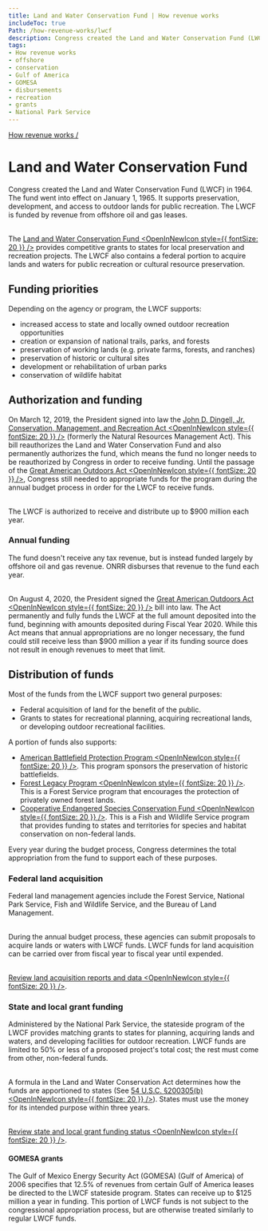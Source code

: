```yaml
---
title: Land and Water Conservation Fund | How revenue works
includeToc: true
Path: /how-revenue-works/lwcf
description: Congress created the Land and Water Conservation Fund (LWCF) in 1964. The fund went into effect on January 1, 1965. It supports preservation, development, and access to outdoor lands for public recreation. The LWCF is funded by revenue from offshore oil and gas leases.
tags:
- How revenue works
- offshore
- conservation
- Gulf of America
- GOMESA
- disbursements
- recreation
- grants
- National Park Service
---
```


[How revenue works /](/how-revenue-works/)


# Land and Water Conservation Fund

Congress created the Land and Water Conservation Fund (LWCF) in 1964. The fund went into effect on January 1, 1965. It supports preservation, development, and access to outdoor lands for public recreation. The LWCF is funded by revenue from offshore oil and gas leases. <br/><br/>

The [Land and Water Conservation Fund <OpenInNewIcon style={{ fontSize: 20 }} />](https://www.nps.gov/subjects/lwcf/index.htm) provides competitive grants to states for local preservation and recreation projects. The LWCF also contains a federal portion to acquire lands and waters for public recreation or cultural resource preservation.

## Funding priorities
Depending on the agency or program, the LWCF supports:

- increased access to state and locally owned outdoor recreation opportunities
- creation or expansion of national trails, parks, and forests
- preservation of working lands (e.g. private farms, forests, and ranches)
- preservation of historic or cultural sites
- development or rehabilitation of urban parks
- conservation of wildlife habitat

## Authorization and funding

On March 12, 2019, the President signed into law the [John D. Dingell, Jr. Conservation, Management, and Recreation Act <OpenInNewIcon style={{ fontSize: 20 }} />](https://www.congress.gov/bill/116th-congress/senate-bill/47) (formerly the Natural Resources Management Act). This bill reauthorizes the Land and Water Conservation Fund and also permanently <GlossaryTerm>authorizes</GlossaryTerm> the fund, which means the fund no longer needs to be reauthorized by Congress in order to receive funding. Until the passage of the [Great American Outdoors Act <OpenInNewIcon style={{ fontSize: 20 }} />](https://www.congress.gov/bill/116th-congress/house-bill/1957), Congress still needed to <GlossaryTerm>appropriate</GlossaryTerm> funds for the program during the annual budget process in order for the LWCF to receive funds. <br/><br/>

The LWCF is authorized to receive and distribute up to $900 million each year.

### Annual funding
The fund doesn't receive any tax revenue, but is instead funded largely by offshore oil and gas revenue. <GlossaryTerm>ONRR</GlossaryTerm> disburses that revenue to the fund each year. <br/><br/>

On August 4, 2020, the President signed the [Great American Outdoors Act <OpenInNewIcon style={{ fontSize: 20 }} />](https://www.congress.gov/bill/116th-congress/house-bill/1957) bill into law. The Act permanently and fully funds the LWCF at the full amount deposited into the fund, beginning with amounts deposited during Fiscal Year 2020. While this Act means that annual appropriations are no longer necessary, the fund could still receive less than $900 million a year if its funding source does not result in enough revenues to meet that limit.

## Distribution of funds
Most of the funds from the LWCF support two general purposes:

- Federal acquisition of land for the benefit of the public.
- Grants to states for recreational planning, acquiring recreational lands, or developing outdoor recreational facilities.

A portion of funds also supports:

- [American Battlefield Protection Program <OpenInNewIcon style={{ fontSize: 20 }} />](https://www.nps.gov/orgs/2287/index.htm). This program sponsors the preservation of historic battlefields.
- [Forest Legacy Program <OpenInNewIcon style={{ fontSize: 20 }} />](https://www.fs.usda.gov/managing-land/private-land/forest-legacy/program). This is a Forest Service program that encourages the protection of privately owned forest lands.
- [Cooperative Endangered Species Conservation Fund <OpenInNewIcon style={{ fontSize: 20 }} />](https://www.fws.gov/program/endangered-species). This is a Fish and Wildlife Service program that provides funding to states and territories for species and habitat conservation on non-federal lands.

Every year during the budget process, Congress determines the total appropriation from the fund to support each of these purposes.

### Federal land acquisition
Federal land management agencies include the Forest Service, National Park Service, Fish and Wildlife Service, and the Bureau of Land Management. <br/><br/>

During the annual budget process, these agencies can submit proposals to acquire lands or waters with LWCF funds. LWCF funds for land acquisition can be carried over from fiscal year to fiscal year until expended. <br/><br/>

[Review land acquisition reports and data <OpenInNewIcon style={{ fontSize: 20 }} />](https://www.nps.gov/subjects/lwcf/land-acquisition-reports-and-data.htm).

### State and local grant funding
Administered by the National Park Service, the stateside program of the LWCF provides matching grants to states for planning, acquiring lands and waters, and developing facilities for outdoor recreation. LWCF funds are limited to 50% or less of a proposed project's total cost; the rest must come from other, non-federal funds. <br/><br/>

A formula in the Land and Water Conservation Act determines how the funds are apportioned to states (See [54 U.S.C. §200305(b) <OpenInNewIcon style={{ fontSize: 20 }} />](https://www.govinfo.gov/app/details/USCODE-2023-title54/USCODE-2023-title54-subtitleII-chap2003-sec200305)). States must use the money for its intended purpose within three years. <br/><br/>

[Review state and local grant funding status <OpenInNewIcon style={{ fontSize: 20 }} />](https://www.nps.gov/subjects/lwcf/statefundingstatus.htm).

#### GOMESA grants
The Gulf of Mexico Energy Security Act (GOMESA) (Gulf of America) of 2006 specifies that 12.5% of revenues from certain Gulf of America leases be directed to the LWCF stateside program. States can receive up to $125 million a year in funding. This portion of LWCF funds is not subject to the congressional appropriation process, but are otherwise treated similarly to regular LWCF funds.
